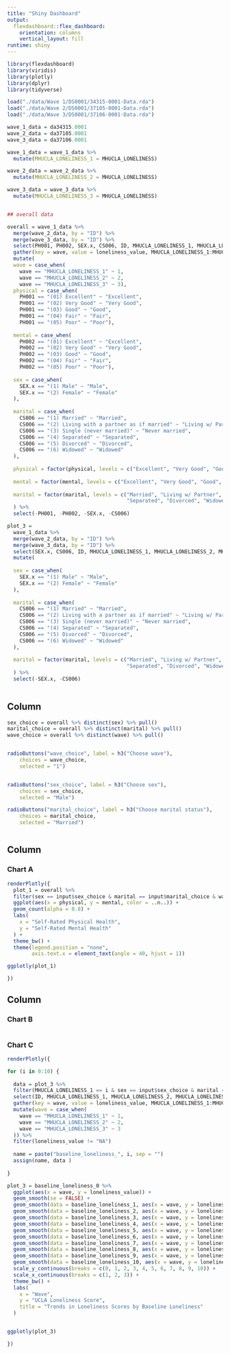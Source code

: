 ```yaml
---
title: "Shiny Dashboard"
output: 
  flexdashboard::flex_dashboard:
    orientation: columns
    vertical_layout: fill
runtime: shiny
---
```


```r
library(flexdashboard)
library(viridis)
library(plotly)
library(dplyr)
library(tidyverse)

load("./data/Wave 1/DS0001/34315-0001-Data.rda")
load("./data/Wave 2/DS0001/37105-0001-Data.rda")
load("./data/Wave 3/DS0001/37106-0001-Data.rda")

wave_1_data = da34315.0001
wave_2_data = da37105.0001
wave_3_data = da37106.0001

wave_1_data = wave_1_data %>% 
  mutate(MHUCLA_LONELINESS_1 = MHUCLA_LONELINESS)

wave_2_data = wave_2_data %>% 
  mutate(MHUCLA_LONELINESS_2 = MHUCLA_LONELINESS)

wave_3_data = wave_3_data %>% 
  mutate(MHUCLA_LONELINESS_3 = MHUCLA_LONELINESS)


## overall data

overall = wave_1_data %>%  
  merge(wave_2_data, by = "ID") %>% 
  merge(wave_3_data, by = "ID") %>% 
  select(PH001, PH002, SEX.x, CS006, ID, MHUCLA_LONELINESS_1, MHUCLA_LONELINESS_2, MHUCLA_LONELINESS_3) %>% 
  gather(key = wave, value = loneliness_value, MHUCLA_LONELINESS_1:MHUCLA_LONELINESS_3) %>% 
  mutate(
  wave = case_when(
    wave == "MHUCLA_LONELINESS_1" ~ 1,
    wave == "MHUCLA_LONELINESS_2" ~ 2,
    wave == "MHUCLA_LONELINESS_3" ~ 3), 
  physical = case_when(
    PH001 == "(01) Excellent" ~ "Excellent", 
    PH001 == "(02) Very Good" ~ "Very Good",
    PH001 == "(03) Good" ~ "Good", 
    PH001 == "(04) Fair" ~ "Fair", 
    PH001 == "(05) Poor" ~ "Poor"), 
    
  mental = case_when(
    PH002 == "(01) Excellent" ~ "Excellent", 
    PH002 == "(02) Very Good" ~ "Very Good",
    PH002 == "(03) Good" ~ "Good", 
    PH002 == "(04) Fair" ~ "Fair", 
    PH002 == "(05) Poor" ~ "Poor"),
  
  sex = case_when(
    SEX.x == "(1) Male" ~ "Male",
    SEX.x == "(2) Female" ~ "Female"
  ),
  
  marital = case_when(
    CS006 == "(1) Married" ~ "Married",
    CS006 == "(2) Living with a partner as if married" ~ "Living w/ Partner",
    CS006 == "(3) Single (never married)" ~ "Never married",
    CS006 == "(4) Separated" ~ "Separated",
    CS006 == "(5) Divorced" ~ "Divorced",
    CS006 == "(6) Widowed" ~ "Widowed"
  ),
  
  physical = factor(physical, levels = c("Excellent", "Very Good", "Good", "Fair", "Poor")), 
  
  mental = factor(mental, levels = c("Excellent", "Very Good", "Good", "Fair", "Poor")),
  
  marital = factor(marital, levels = c("Married", "Living w/ Partner", "Never married", 
                                       "Separated", "Divorced", "Widowed"))
  ) %>%  
  select(-PH001, -PH002, -SEX.x, -CS006)

plot_3 = 
  wave_1_data %>%  
  merge(wave_2_data, by = "ID") %>% 
  merge(wave_3_data, by = "ID") %>% 
  select(SEX.x, CS006, ID, MHUCLA_LONELINESS_1, MHUCLA_LONELINESS_2, MHUCLA_LONELINESS_3)  %>% 
  mutate(
  
  sex = case_when(
    SEX.x == "(1) Male" ~ "Male",
    SEX.x == "(2) Female" ~ "Female"
  ),
  
  marital = case_when(
    CS006 == "(1) Married" ~ "Married",
    CS006 == "(2) Living with a partner as if married" ~ "Living w/ Partner",
    CS006 == "(3) Single (never married)" ~ "Never married",
    CS006 == "(4) Separated" ~ "Separated",
    CS006 == "(5) Divorced" ~ "Divorced",
    CS006 == "(6) Widowed" ~ "Widowed"
  ),
  
  marital = factor(marital, levels = c("Married", "Living w/ Partner", "Never married", 
                                       "Separated", "Divorced", "Widowed"))
  ) %>%  
  select(-SEX.x, -CS006)
  

```

Column {.sidebar}
-----------------------------------------------------------------------

```r

sex_choice = overall %>% distinct(sex) %>% pull()
marital_choice = overall %>% distinct(marital) %>% pull()
wave_choice = overall %>% distinct(wave) %>% pull()


radioButtons("wave_choice", label = h3("Choose wave"),
    choices = wave_choice, 
    selected = "1")


radioButtons("sex_choice", label = h3("Choose sex"),
    choices = sex_choice, 
    selected = "Male")

radioButtons("marital_choice", label = h3("Choose marital status"),
    choices = marital_choice, 
    selected = "Married")



```

Column {data-width=650}
-----------------------------------------------------------------------

### Chart A

```r
renderPlotly({
  plot_1 = overall %>%
  filter(sex == input$sex_choice & marital == input$marital_choice & wave == input$wave_choice) %>% 
  ggplot(aes(x = physical, y = mental, color = ..n..)) +
  geom_count(alpha = 0.8) +
  labs(
    x = "Self-Rated Physical Health",
    y = "Self-Rated Mental Health"
  ) +
  theme_bw() +
  theme(legend.position = "none",
        axis.text.x = element_text(angle = 40, hjust = 1))

ggplotly(plot_1)

})

```

Column {data-width=350}
-----------------------------------------------------------------------

### Chart B

```r


```

### Chart C

```r

renderPlotly({

for (i in 0:10) {
  
  data = plot_3 %>% 
  filter(MHUCLA_LONELINESS_1 == i & sex == input$sex_choice & marital == input$marital_choice) %>% 
  select(ID, MHUCLA_LONELINESS_1, MHUCLA_LONELINESS_2, MHUCLA_LONELINESS_3) %>% 
  gather(key = wave, value = loneliness_value, MHUCLA_LONELINESS_1:MHUCLA_LONELINESS_3) %>% 
  mutate(wave = case_when(
    wave == "MHUCLA_LONELINESS_1" ~ 1,
    wave == "MHUCLA_LONELINESS_2" ~ 2,
    wave == "MHUCLA_LONELINESS_3" ~ 3
  )) %>% 
  filter(loneliness_value != "NA")
  
  name = paste("baseline_loneliness_", i, sep = "")
  assign(name, data )
  
}

plot_3 = baseline_loneliness_0 %>% 
  ggplot(aes(x = wave, y = loneliness_value)) +
  geom_smooth(se = FALSE) +
  geom_smooth(data = baseline_loneliness_1, aes(x = wave, y = loneliness_value), se = FALSE) +
  geom_smooth(data = baseline_loneliness_2, aes(x = wave, y = loneliness_value), se = FALSE) +
  geom_smooth(data = baseline_loneliness_3, aes(x = wave, y = loneliness_value), se = FALSE) +
  geom_smooth(data = baseline_loneliness_4, aes(x = wave, y = loneliness_value), se = FALSE) +
  geom_smooth(data = baseline_loneliness_5, aes(x = wave, y = loneliness_value), se = FALSE) +
  geom_smooth(data = baseline_loneliness_6, aes(x = wave, y = loneliness_value), se = FALSE) +
  geom_smooth(data = baseline_loneliness_7, aes(x = wave, y = loneliness_value), se = FALSE) +
  geom_smooth(data = baseline_loneliness_8, aes(x = wave, y = loneliness_value), se = FALSE) +
  geom_smooth(data = baseline_loneliness_9, aes(x = wave, y = loneliness_value), se = FALSE) +
  geom_smooth(data = baseline_loneliness_10, aes(x = wave, y = loneliness_value), se = FALSE) +
  scale_y_continuous(breaks = c(0, 1, 2, 3, 4, 5, 6, 7, 8, 9, 10)) +
  scale_x_continuous(breaks = c(1, 2, 3)) +
  theme_bw() +
  labs(
    x = "Wave",
    y = "UCLA Loneliness Score",
    title = "Trends in Loneliness Scores by Baseline Loneliness"
  )


ggplotly(plot_3)

})
```